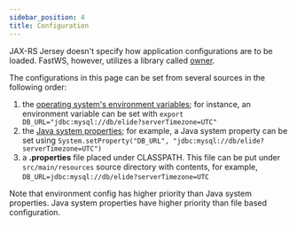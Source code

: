 ```yaml
---
sidebar_position: 4
title: Configuration
---
```



JAX-RS Jersey doesn't specify how application configurations are to be loaded. FastWS, however,
utilizes a library called [owner]. 

The configurations in this page can be set from several sources in the following order:

1. the [operating system's environment variables]; for instance, an environment variable can be set with
   `export DB_URL="jdbc:mysql://db/elide?serverTimezone=UTC"`
2. the [Java system properties]; for example, a Java system property can be set using
   `System.setProperty("DB_URL", "jdbc:mysql://db/elide?serverTimezone=UTC")`
3. a **.properties** file placed under CLASSPATH. This file can be put under `src/main/resources` source directory with
   contents, for example, `DB_URL=jdbc:mysql://db/elide?serverTimezone=UTC`

Note that environment config has higher priority than Java system properties. Java system properties have higher
priority than file based configuration.

[Java system properties]: https://docs.oracle.com/javase/tutorial/essential/environment/sysprop.html

[operating system's environment variables]: https://docs.oracle.com/javase/tutorial/essential/environment/env.html
[owner]: https://owner.qubitpi.org/

